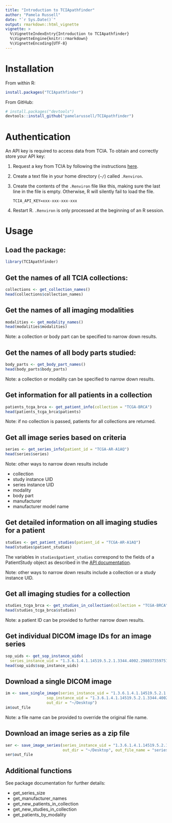 ```yaml
---
title: "Introduction to TCIApathfinder"
author: "Pamela Russell"
date: "`r Sys.Date()`"
output: rmarkdown::html_vignette
vignette: >
  %\VignetteIndexEntry{Introduction to TCIApathfinder}
  %\VignetteEngine{knitr::rmarkdown}
  %\VignetteEncoding{UTF-8}
---
```


# Installation

From within R:

```r
install.packages("TCIApathfinder")
```

From GitHub:

```r
# install.packages("devtools")
devtools::install_github("pamelarussell/TCIApathfinder")
```

# Authentication

An API key is required to access data from TCIA. To obtain and correctly store your API key:

1. Request a key from TCIA by following the instructions [here](https://wiki.cancerimagingarchive.net/display/Public/TCIA+Programmatic+Interface+%28REST+API%29+Usage+Guide).

2. Create a text file in your home directory (`~/`) called `.Renviron`. 

3. Create the contents of the `.Renviron` file like this, making sure the last line in the file is empty. Otherwise, R will silently fail to load the file.
  
    ```
    TCIA_API_KEY=xxx-xxx-xxx-xxx
    
    ```

4. Restart R. `.Renviron` is only processed at the beginning of an R session.


# Usage

## Load the package:

```r
library(TCIApathfinder)
```

## Get the names of all TCIA collections:

```r
collections <- get_collection_names()
head(collections$collection_names)
```

## Get the names of all imaging modalities

```r
modalities <- get_modality_names()
head(modalities$modalities)
```

Note: a collection or body part can be specified to narrow down results.

## Get the names of all body parts studied:

```r
body_parts <- get_body_part_names()
head(body_parts$body_parts)
```

Note: a collection or modality can be specified to narrow down results.

## Get information for all patients in a collection

```r
patients_tcga_brca <- get_patient_info(collection = "TCGA-BRCA")
head(patients_tcga_brca$patients)
```

Note: if no collection is passed, patients for all collections are returned.

## Get all image series based on criteria

```r
series <- get_series_info(patient_id = "TCGA-AR-A1AQ")
head(series$series)
```

Note: other ways to narrow down results include

- collection
- study instance UID
- series instance UID
- modality
- body part
- manufacturer
- manufacturer model name

## Get detailed information on all imaging studies for a patient

```r
studies <- get_patient_studies(patient_id = "TCGA-AR-A1AQ")
head(studies$patient_studies)
```

The variables in `studies$patient_studies` correspond to the fields of a PatientStudy object
as described in the [API documentation](https://wiki.cancerimagingarchive.net/display/Public/TCIA+API+Return+Values).

Note: other ways to narrow down results include a collection or a study instance UID.

## Get all imaging studies for a collection

```r
studies_tcga_brca <- get_studies_in_collection(collection = "TCGA-BRCA")
head(studies_tcga_brca$studies)
```

Note: a patient ID can be provided to further narrow down results.

## Get individual DICOM image IDs for an image series

```r
sop_uids <- get_sop_instance_uids(
  series_instance_uid = "1.3.6.1.4.1.14519.5.2.1.3344.4002.298037359751562809791703106256")
head(sop_uids$sop_instance_uids)
```

## Download a single DICOM image

```r
im <- save_single_image(series_instance_uid = "1.3.6.1.4.1.14519.5.2.1.3344.4002.298037359751562809791703106256",
                  sop_instance_uid = "1.3.6.1.4.1.14519.5.2.1.3344.4002.113224119964450170072494597907",
                  out_dir = "~/Desktop")
im$out_file
```

Note: a file name can be provided to override the original file name.

## Download an image series as a zip file

```r
ser <- save_image_series(series_instance_uid = "1.3.6.1.4.1.14519.5.2.1.3344.4002.298037359751562809791703106256",
                         out_dir = "~/Desktop", out_file_name = "series.zip")
ser$out_file
```

## Additional functions

See package documentation for further details:

- get_series_size
- get_manufacturer_names
- get_new_patients_in_collection
- get_new_studies_in_collection
- get_patients_by_modality
